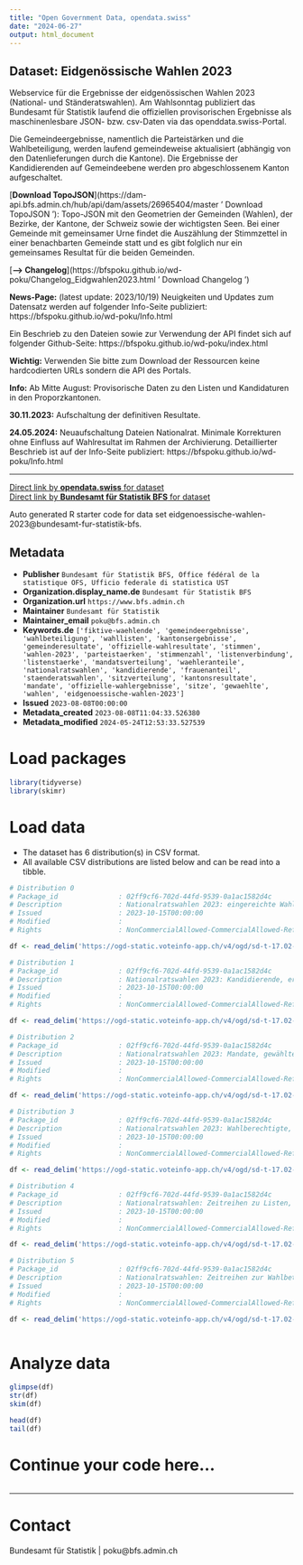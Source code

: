 ```yaml
---
title: "Open Government Data, opendata.swiss"
date: "2024-06-27"
output: html_document
---
```


## Dataset: Eidgenössische Wahlen 2023

Webservice für die Ergebnisse der eidgenössischen Wahlen 2023 (National- und Ständeratswahlen). Am Wahlsonntag publiziert das Bundesamt für Statistik laufend die offiziellen provisorischen Ergebnisse als maschinenlesbare JSON- bzw. csv-Daten via das openddata.swiss-Portal.

Die Gemeindeergebnisse, namentlich die Parteistärken und die Wahlbeteiligung, werden laufend gemeindeweise aktualisiert (abhängig von den Datenlieferungen durch die Kantone). Die Ergebnisse der Kandidierenden auf Gemeindeebene werden pro abgeschlossenem Kanton aufgeschaltet.

[__Download TopoJSON__](https://dam-api.bfs.admin.ch/hub/api/dam/assets/26965404/master ' Download TopoJSON '): Topo-JSON mit den Geometrien der Gemeinden (Wahlen), der Bezirke, der Kantone, der Schweiz sowie der wichtigsten Seen. Bei einer Gemeinde mit gemeinsamer Urne findet die Auszählung der Stimmzettel in einer benachbarten Gemeinde statt und es gibt folglich nur ein gemeinsames Resultat für die beiden Gemeinden.

[__--> Changelog__](https://bfspoku.github.io/wd-poku/Changelog_Eidgwahlen2023.html ' Download Changelog ')

__News-Page:__ (latest update: 2023/10/19) Neuigkeiten und Updates zum Datensatz werden auf folgender Info-Seite publiziert:
https://bfspoku.github.io/wd-poku/Info.html

Ein Beschrieb zu den Dateien sowie zur Verwendung der API findet sich auf folgender Github-Seite:
https://bfspoku.github.io/wd-poku/index.html

__Wichtig:__ Verwenden Sie bitte zum Download der Ressourcen keine hardcodierten URLs sondern die API des Portals.

__Info:__ Ab Mitte August: Provisorische Daten zu den Listen und Kandidaturen in den Proporzkantonen.

__30.11.2023:__ Aufschaltung der definitiven Resultate.

__24.05.2024:__ Neuaufschaltung Dateien Nationalrat. Minimale Korrekturen ohne Einfluss auf Wahlresultat im Rahmen der Archivierung. Detaillierter Beschrieb ist auf der Info-Seite publiziert:
https://bfspoku.github.io/wd-poku/Info.html

---

[Direct link by **opendata.swiss** for dataset](https://opendata.swiss/de/dataset/eidg-wahlen-2023)<br>
[Direct link by **Bundesamt für Statistik BFS** for dataset](https://www.bfs.admin.ch/bfs/de/home/statistiken/politik/wahlen.html)

Auto generated R starter code for data set eidgenoessische-wahlen-2023@bundesamt-fur-statistik-bfs.

## Metadata

- **Publisher** `Bundesamt für Statistik BFS, Office fédéral de la statistique OFS, Ufficio federale di statistica UST`
- **Organization.display_name.de** `Bundesamt für Statistik BFS`
- **Organization.url** `https://www.bfs.admin.ch`
- **Maintainer** `Bundesamt für Statistik`
- **Maintainer_email** `poku@bfs.admin.ch`
- **Keywords.de** `['fiktive-waehlende', 'gemeindeergebnisse', 'wahlbeteiligung', 'wahllisten', 'kantonsergebnisse', 'gemeinderesultate', 'offizielle-wahlresultate', 'stimmen', 'wahlen-2023', 'parteistaerken', 'stimmenzahl', 'listenverbindung', 'listenstaerke', 'mandatsverteilung', 'waehleranteile', 'nationalratswahlen', 'kandidierende', 'frauenanteil', 'staenderatswahlen', 'sitzverteilung', 'kantonsresultate', 'mandate', 'offizielle-wahlergebnisse', 'sitze', 'gewaehlte', 'wahlen', 'eidgenoessische-wahlen-2023']`
- **Issued** `2023-08-08T00:00:00`
- **Metadata_created** `2023-08-08T11:04:33.526380`
- **Metadata_modified** `2024-05-24T12:53:33.527539`


# Load packages

```r

library(tidyverse)
library(skimr)

```

# Load data

-   The dataset has 6 distribution(s) in CSV format.
-   All available CSV distributions are listed below and can be read into a tibble.

```r

# Distribution 0
# Package_id               : 02ff9cf6-702d-44fd-9539-0a1ac1582d4c
# Description              : Nationalratswahlen 2023: eingereichte Wahllisten, Listenverbindungen, erhaltene Stimmen, Listenstärke und Mandate (Kantone).
# Issued                   : 2023-10-15T00:00:00
# Modified                 : 
# Rights                   : NonCommercialAllowed-CommercialAllowed-ReferenceRequired

df <- read_delim('https://ogd-static.voteinfo-app.ch/v4/ogd/sd-t-17.02-NRW2023-listen-appendix.csv')

# Distribution 1
# Package_id               : 02ff9cf6-702d-44fd-9539-0a1ac1582d4c
# Description              : Nationalratswahlen 2023: Kandidierende, erhaltene Stimmen und Status (gewählt/nicht gewählt) (Kantone, Gemeinden)
# Issued                   : 2023-10-15T00:00:00
# Modified                 : 
# Rights                   : NonCommercialAllowed-CommercialAllowed-ReferenceRequired

df <- read_delim('https://ogd-static.voteinfo-app.ch/v4/ogd/sd-t-17.02-NRW2023-kandidierende-appendix.csv')

# Distribution 2
# Package_id               : 02ff9cf6-702d-44fd-9539-0a1ac1582d4c
# Description              : Nationalratswahlen 2023: Mandate, gewählte Frauen und Männer, Parteistärke sowie Veränderung zu den letzten Wahlen und stärkste Partei (Schweiz, Kantone, Gemeinden).
# Issued                   : 2023-10-15T00:00:00
# Modified                 : 
# Rights                   : NonCommercialAllowed-CommercialAllowed-ReferenceRequired

df <- read_delim('https://ogd-static.voteinfo-app.ch/v4/ogd/sd-t-17.02-NRW2023-parteien-appendix.csv')

# Distribution 3
# Package_id               : 02ff9cf6-702d-44fd-9539-0a1ac1582d4c
# Description              : Nationalratswahlen 2023: Wahlberechtigte, Wählende, Wahlbeteiligung und Veränderung der Wahlbeteiligung (Schweiz, Kantone, Gemeinden).
# Issued                   : 2023-10-15T00:00:00
# Modified                 : 
# Rights                   : NonCommercialAllowed-CommercialAllowed-ReferenceRequired

df <- read_delim('https://ogd-static.voteinfo-app.ch/v4/ogd/sd-t-17.02-NRW2023-wahlbeteiligung-appendix.csv')

# Distribution 4
# Package_id               : 02ff9cf6-702d-44fd-9539-0a1ac1582d4c
# Description              : Nationalratswahlen: Zeitreihen zu Listen, Kandidierenden, Parteistärken, Mandaten, gewählten Frauen und Männern, stärkste Partei (Schweiz, Kantone).
# Issued                   : 2023-10-15T00:00:00
# Modified                 : 
# Rights                   : NonCommercialAllowed-CommercialAllowed-ReferenceRequired

df <- read_delim('https://ogd-static.voteinfo-app.ch/v4/ogd/sd-t-17.02-NRW2023-zeitreihen-parteien-appendix.csv')

# Distribution 5
# Package_id               : 02ff9cf6-702d-44fd-9539-0a1ac1582d4c
# Description              : Nationalratswahlen: Zeitreihen zur Wahlbeteiligung und zum Frauenanteil in % (Schweiz, Kantone).
# Issued                   : 2023-10-15T00:00:00
# Modified                 : 
# Rights                   : NonCommercialAllowed-CommercialAllowed-ReferenceRequired

df <- read_delim('https://ogd-static.voteinfo-app.ch/v4/ogd/sd-t-17.02-NRW2023-zeitreihen-frauen-beteiligung-appendix.csv')



```

# Analyze data

```r

glimpse(df)
str(df)
skim(df)

head(df)
tail(df)

```

# Continue your code here...

```r

```

------------------------------------------------------------------------

# Contact

Bundesamt für Statistik | poku@bfs.admin.ch
